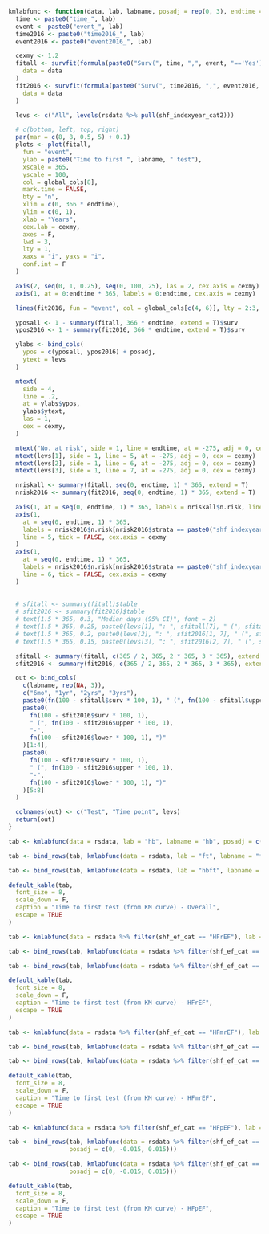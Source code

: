 ```r

kmlabfunc <- function(data, lab, labname, posadj = rep(0, 3), endtime = 3) {
  time <- paste0("time_", lab)
  event <- paste0("event_", lab)
  time2016 <- paste0("time2016_", lab)
  event2016 <- paste0("event2016_", lab)

  cexmy <- 1.2
  fitall <- survfit(formula(paste0("Surv(", time, ",", event, "=='Yes') ~ 1")),
    data = data
  )
  fit2016 <- survfit(formula(paste0("Surv(", time2016, ",", event2016, "=='Yes') ~ shf_indexyear_cat2")),
    data = data
  )

  levs <- c("All", levels(rsdata %>% pull(shf_indexyear_cat2)))

  # c(bottom, left, top, right)
  par(mar = c(8, 8, 0.5, 5) + 0.1)
  plots <- plot(fitall,
    fun = "event",
    ylab = paste0("Time to first ", labname, " test"),
    xscale = 365,
    yscale = 100,
    col = global_cols[8],
    mark.time = FALSE,
    bty = "n",
    xlim = c(0, 366 * endtime),
    ylim = c(0, 1),
    xlab = "Years",
    cex.lab = cexmy,
    axes = F,
    lwd = 3,
    lty = 1,
    xaxs = "i", yaxs = "i",
    conf.int = F
  )

  axis(2, seq(0, 1, 0.25), seq(0, 100, 25), las = 2, cex.axis = cexmy)
  axis(1, at = 0:endtime * 365, labels = 0:endtime, cex.axis = cexmy)

  lines(fit2016, fun = "event", col = global_cols[c(4, 6)], lty = 2:3, lwd = 3)

  yposall <- 1 - summary(fitall, 366 * endtime, extend = T)$surv
  ypos2016 <- 1 - summary(fit2016, 366 * endtime, extend = T)$surv

  ylabs <- bind_cols(
    ypos = c(yposall, ypos2016) + posadj,
    ytext = levs
  )

  mtext(
    side = 4,
    line = .2,
    at = ylabs$ypos,
    ylabs$ytext,
    las = 1,
    cex = cexmy,
  )

  mtext("No. at risk", side = 1, line = endtime, at = -275, adj = 0, cex = cexmy, font = 2)
  mtext(levs[1], side = 1, line = 5, at = -275, adj = 0, cex = cexmy)
  mtext(levs[2], side = 1, line = 6, at = -275, adj = 0, cex = cexmy)
  mtext(levs[3], side = 1, line = 7, at = -275, adj = 0, cex = cexmy)

  nriskall <- summary(fitall, seq(0, endtime, 1) * 365, extend = T)
  nrisk2016 <- summary(fit2016, seq(0, endtime, 1) * 365, extend = T)

  axis(1, at = seq(0, endtime, 1) * 365, labels = nriskall$n.risk, line = 4, tick = FALSE, cex.axis = cexmy)
  axis(1,
    at = seq(0, endtime, 1) * 365,
    labels = nrisk2016$n.risk[nrisk2016$strata == paste0("shf_indexyear_cat2=", levs[2])],
    line = 5, tick = FALSE, cex.axis = cexmy
  )
  axis(1,
    at = seq(0, endtime, 1) * 365,
    labels = nrisk2016$n.risk[nrisk2016$strata == paste0("shf_indexyear_cat2=", levs[3])],
    line = 6, tick = FALSE, cex.axis = cexmy
  )
  
  
  # sfitall <- summary(fitall)$table
  # sfit2016 <- summary(fit2016)$table
  # text(1.5 * 365, 0.3, "Median days (95% CI)", font = 2)
  # text(1.5 * 365, 0.25, paste0(levs[1], ": ", sfitall[7], " (", sfitall[8], "-", sfitall[9], ")"))
  # text(1.5 * 365, 0.2, paste0(levs[2], ": ", sfit2016[1, 7], " (", sfit2016[1, 8], "-", sfit2016[1, 9], ")"))
  # text(1.5 * 365, 0.15, paste0(levs[3], ": ", sfit2016[2, 7], " (", sfit2016[2, 8], "-", sfit2016[2, 9], ")"))

  sfitall <- summary(fitall, c(365 / 2, 365, 2 * 365, 3 * 365), extend = T)
  sfit2016 <- summary(fit2016, c(365 / 2, 365, 2 * 365, 3 * 365), extend = T)

  out <- bind_cols(
    c(labname, rep(NA, 3)),
    c("6mo", "1yr", "2yrs", "3yrs"),
    paste0(fn(100 - sfitall$surv * 100, 1), " (", fn(100 - sfitall$upper * 100, 1), "-", fn(100 - sfitall$lower * 100, 1), ")"),
    paste0(
      fn(100 - sfit2016$surv * 100, 1),
      " (", fn(100 - sfit2016$upper * 100, 1),
      "-",
      fn(100 - sfit2016$lower * 100, 1), ")"
    )[1:4],
    paste0(
      fn(100 - sfit2016$surv * 100, 1),
      " (", fn(100 - sfit2016$upper * 100, 1),
      "-",
      fn(100 - sfit2016$lower * 100, 1), ")"
    )[5:8]
  )

  colnames(out) <- c("Test", "Time point", levs)
  return(out)
}
```

```r

tab <- kmlabfunc(data = rsdata, lab = "hb", labname = "hb", posadj = c(-0.01, 0.01, 0))
```

```r

tab <- bind_rows(tab, kmlabfunc(data = rsdata, lab = "ft", labname = "ferritin & transferrin"))
```

```r

tab <- bind_rows(tab, kmlabfunc(data = rsdata, lab = "hbft", labname = "hb, ferritin & transferrin"))
```

```r

default_kable(tab,
  font_size = 8,
  scale_down = F,
  caption = "Time to first test (from KM curve) - Overall",
  escape = TRUE
)
```

```r

tab <- kmlabfunc(data = rsdata %>% filter(shf_ef_cat == "HFrEF"), lab = "hb", labname = "hb", posadj = c(-0.01, 0.01, 0))
```

```r

tab <- bind_rows(tab, kmlabfunc(data = rsdata %>% filter(shf_ef_cat == "HFrEF"), lab = "ft", labname = "ferritin & transferrin"))
```

```r

tab <- bind_rows(tab, kmlabfunc(data = rsdata %>% filter(shf_ef_cat == "HFrEF"), lab = "hbft", labname = "hb, ferritin & transferrin"))
```

```r

default_kable(tab,
  font_size = 8,
  scale_down = F,
  caption = "Time to first test (from KM curve) - HFrEF",
  escape = TRUE
)
```


```r

tab <- kmlabfunc(data = rsdata %>% filter(shf_ef_cat == "HFmrEF"), lab = "hb", labname = "hb", posadj = c(-0.01, 0.01, 0))
```

```r

tab <- bind_rows(tab, kmlabfunc(data = rsdata %>% filter(shf_ef_cat == "HFmrEF"), lab = "ft", labname = "ferritin & transferrin"))
```

```r

tab <- bind_rows(tab, kmlabfunc(data = rsdata %>% filter(shf_ef_cat == "HFmrEF"), lab = "hbft", labname = "hb, ferritin & transferrin"))
```

```r

default_kable(tab,
  font_size = 8,
  scale_down = F,
  caption = "Time to first test (from KM curve) - HFmrEF",
  escape = TRUE
)
```


```r

tab <- kmlabfunc(data = rsdata %>% filter(shf_ef_cat == "HFpEF"), lab = "hb", labname = "hb", posadj = c(-0.01, 0.01, 0))
```

```r

tab <- bind_rows(tab, kmlabfunc(data = rsdata %>% filter(shf_ef_cat == "HFpEF"), lab = "ft", labname = "ferritin & transferrin", 
                 posadj = c(0, -0.015, 0.015)))
```

```r

tab <- bind_rows(tab, kmlabfunc(data = rsdata %>% filter(shf_ef_cat == "HFpEF"), lab = "hbft", labname = "hb, ferritin & transferrin", 
                 posadj = c(0, -0.015, 0.015)))
```

```r

default_kable(tab,
  font_size = 8,
  scale_down = F,
  caption = "Time to first test (from KM curve) - HFpEF",
  escape = TRUE
)
```
